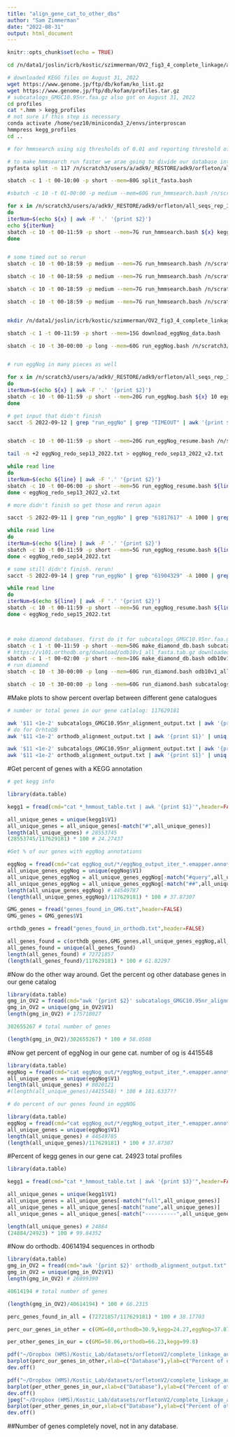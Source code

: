 ```yaml
---
title: "align_gene_cat_to_other_dbs"
author: "Sam Zimmerman"
date: "2022-08-31"
output: html_document
---
```


```r
knitr::opts_chunk$set(echo = TRUE)
```

```bash
cd /n/data1/joslin/icrb/kostic/szimmerman/OV2_fig3_4_complete_linkage/align_gene_cat_to_eggNOG_KEGG_OrthoDB_METAHIT

# downloaded KEGG files on August 31, 2022
wget https://www.genome.jp/ftp/db/kofam/ko_list.gz
wget https://www.genome.jp/ftp/db/kofam/profiles.tar.gz
# subcatalogs_GMGC10.95nr.faa.gz also got on August 31, 2022
cd profiles
cat *.hmm > kegg_profiles
# not sure if this step is necessary
conda activate /home/sez10/miniconda3_2/envs/interproscan
hmmpress kegg_profiles
cd ..

# for hmmsearch using sig thresholds of 0.01 and reporting threshold of 1. these are defaults on https://www.ebi.ac.uk/Tools/hmmer/search/hmmsearch

# to make hmmsearch run faster we arae going to divide our database into 117 pieces
pyfasta split -n 117 /n/scratch3/users/a/adk9/_RESTORE/adk9/orfleton/all_seqs_rep_30_collapsed_cluster.fasta

sbatch -c 1 -t 00-10:00 -p short --mem=80G split_fasta.bash

#sbatch -c 10 -t 01-00:00 -p medium --mem=60G run_hmmsearch.bash /n/scratch3/users/a/adk9/_RESTORE/adk9/orfleton/all_seqs_rep_30_collapsed_cluster.fasta kegg 10 profiles/kegg_profiles 117629181

for x in /n/scratch3/users/a/adk9/_RESTORE/adk9/orfleton/all_seqs_rep_30_collapsed_cluster.*.fasta
do
iterNum=$(echo ${x} | awk -F '.' '{print $2}')
echo ${iterNum}
sbatch -c 10 -t 00-11:59 -p short --mem=7G run_hmmsearch.bash ${x} kegg_${iterNum} 10 profiles/kegg_profiles 117629181
done


# some timed out so rerun
sbatch -c 10 -t 00-18:59 -p medium --mem=7G run_hmmsearch.bash /n/scratch3/users/a/adk9/_RESTORE/adk9/orfleton/all_seqs_rep_30_collapsed_cluster.007.fasta kegg_007 10 profiles/kegg_profiles 117629181

sbatch -c 10 -t 00-18:59 -p medium --mem=7G run_hmmsearch.bash /n/scratch3/users/a/adk9/_RESTORE/adk9/orfleton/all_seqs_rep_30_collapsed_cluster.030.fasta kegg_030 10 profiles/kegg_profiles 117629181

sbatch -c 10 -t 00-18:59 -p medium --mem=7G run_hmmsearch.bash /n/scratch3/users/a/adk9/_RESTORE/adk9/orfleton/all_seqs_rep_30_collapsed_cluster.031.fasta kegg_031 10 profiles/kegg_profiles 117629181

sbatch -c 10 -t 00-18:59 -p medium --mem=7G run_hmmsearch.bash /n/scratch3/users/a/adk9/_RESTORE/adk9/orfleton/all_seqs_rep_30_collapsed_cluster.090.fasta kegg_090 10 profiles/kegg_profiles 117629181


mkdir /n/data1/joslin/icrb/kostic/szimmerman/OV2_fig3_4_complete_linkage/align_gene_cat_to_eggNOG_KEGG_OrthoDB_METAHIT/eggnog-mapper-data

sbatch -c 1 -t 00-11:59 -p short --mem=15G download_eggNog_data.bash 

sbatch -c 10 -t 30-00:00 -p long --mem=60G run_eggNog.bash /n/scratch3/users/a/adk9/_RESTORE/adk9/orfleton/all_seqs_rep_30_collapsed_cluster.fasta 10 eggnog-mapper-data eggNog_out eggNog_tmp eggNog_output proteins


# run eggNog in many pieces as well

for x in /n/scratch3/users/a/adk9/_RESTORE/adk9/orfleton/all_seqs_rep_30_collapsed_cluster.*.fasta
do
iterNum=$(echo ${x} | awk -F '.' '{print $2}')
sbatch -c 10 -t 00-11:59 -p short --mem=20G run_eggNog.bash ${x} 10 eggnog-mapper-data eggNog_out/iter_${iterNum} eggNog_tmp/iter_${iterNum} eggNog_output_iter_${iterNum} proteins
done

# get input that didn't finish
sacct -S 2022-09-12 | grep "run_eggNo" | grep "TIMEOUT" | awk '{print $1}' | while read line; do grep "emapper.py" slurm-${line}.out; done | awk '{print $4}' > eggNog_redo_sep13_2022.txt


sbatch -c 10 -t 00-11:59 -p short --mem=20G run_eggNog_resume.bash /n/scratch3/users/a/adk9/_RESTORE/adk9/orfleton/all_seqs_rep_30_collapsed_cluster.000.fasta 10 eggnog-mapper-data eggNog_out/iter_000 eggNog_tmp/iter_000 eggNog_output_iter_000 proteins

tail -n +2 eggNog_redo_sep13_2022.txt > eggNog_redo_sep13_2022_v2.txt

while read line
do
iterNum=$(echo ${line} | awk -F '.' '{print $2}')
sbatch -c 10 -t 00-06:00 -p short --mem=5G run_eggNog_resume.bash ${line} 10 eggnog-mapper-data eggNog_out/iter_${iterNum} eggNog_tmp/iter_${iterNum} eggNog_output_iter_${iterNum} proteins
done < eggNog_redo_sep13_2022_v2.txt

# more didn't finish so get those and rerun again

sacct -S 2022-09-11 | grep "run_eggNo" | grep "61817617" -A 1000 | grep -v "COMPLETED" | awk '{print $1}' | while read line; do grep "emapper.py" slurm-${line}.out; done | awk '{print $4}' > eggNog_redo_sep14_2022.txt

while read line
do
iterNum=$(echo ${line} | awk -F '.' '{print $2}')
sbatch -c 10 -t 00-11:59 -p short --mem=5G run_eggNog_resume.bash ${line} 10 eggnog-mapper-data eggNog_out/iter_${iterNum} eggNog_tmp/iter_${iterNum} eggNog_output_iter_${iterNum} proteins
done < eggNog_redo_sep14_2022.txt

# some still didn't finish. rerun!
sacct -S 2022-09-14 | grep "run_eggNo" | grep "61904329" -A 1000 | grep -v "COMPLETED" | awk '{print $1}' | while read line; do grep "emapper.py" slurm-${line}.out; done | awk '{print $4}' > eggNog_redo_sep15_2022.txt

while read line
do
iterNum=$(echo ${line} | awk -F '.' '{print $2}')
sbatch -c 10 -t 00-11:59 -p short --mem=5G run_eggNog_resume.bash ${line} 10 eggnog-mapper-data eggNog_out/iter_${iterNum} eggNog_tmp/iter_${iterNum} eggNog_output_iter_${iterNum} proteins
done < eggNog_redo_sep15_2022.txt



# make diamond databases. first do it for subcatalogs_GMGC10.95nr.faa.gz
sbatch -c 1 -t 00-11:59 -p short --mem=50G make_diamond_db.bash subcatalogs_GMGC10.95nr.faa.gz subcatalogs_GMGC10.95nr_db
# https://v101.orthodb.org/download/odb10v1_all_fasta.tab.gz downloaded on September 1, 2022
sbatch -c 1 -t 00-02:00 -p short --mem=10G make_diamond_db.bash odb10v1_all_fasta.tab.gz odb10v1_all_db
# run diamond
sbatch -c 10 -t 30-00:00 -p long --mem=60G run_diamond.bash odb10v1_all_db /n/scratch3/users/a/adk9/_RESTORE/adk9/orfleton/all_seqs_rep_30_collapsed_cluster.fasta orthodb_alignment_output.txt 10

sbatch -c 10 -t 30-00:00 -p long --mem=60G run_diamond.bash subcatalogs_GMGC10.95nr_db /n/scratch3/users/a/adk9/_RESTORE/adk9/orfleton/all_seqs_rep_30_collapsed_cluster.fasta subcatalogs_GMGC10.95nr_alignment_output.txt 10

```

#Make plots to show percent overlap between different gene catalogues 

```bash

# number or total genes in our gene catlalog: 117629181

awk '$11 <1e-2' subcatalogs_GMGC10.95nr_alignment_output.txt | awk '{print $1}' | uniq | wc -l # 70916929 60% of my genes found in subcatalogs_GMGC10.95nr
# do for OrhtoDB
awk '$11 <1e-2' orthodb_alignment_output.txt | awk '{print $1}' | uniq | wc -l # 41115017 34.9% of my genes found in OrthoDB

awk '$11 <1e-2' subcatalogs_GMGC10.95nr_alignment_output.txt | awk '{print $1}' | uniq > genes_found_in_GMG.txt
awk '$11 <1e-2' orthodb_alignment_output.txt | awk '{print $1}' | uniq > genes_found_in_orthodb.txt
```

#Get percent of genes with a KEGG annotation

```r
# get kegg info

library(data.table)

kegg1 = fread(cmd="cat *_hmmout_table.txt | awk '{print $1}'",header=FALSE)

all_unique_genes = unique(kegg1$V1)
all_unique_genes = all_unique_genes[-match("#",all_unique_genes)]
length(all_unique_genes) # 28553745
(28553745/117629181) * 100 # 24.27437

#Get % of our genes with eggNog annotations

eggNog = fread(cmd="cat eggNog_out/*/eggNog_output_iter_*.emapper.annotations | awk '{print $1}'",header=FALSE)
all_unique_genes_eggNog = unique(eggNog$V1)
all_unique_genes_eggNog = all_unique_genes_eggNog[-match("#query",all_unique_genes_eggNog)]
all_unique_genes_eggNog = all_unique_genes_eggNog[-match("##",all_unique_genes_eggNog)]
length(all_unique_genes_eggNog) # 44549787
(length(all_unique_genes_eggNog)/117629181) * 100 # 37.87307

GMG_genes = fread("genes_found_in_GMG.txt",header=FALSE)
GMG_genes = GMG_genes$V1

orthdb_genes = fread("genes_found_in_orthodb.txt",header=FALSE)

all_genes_found = c(orthdb_genes,GMG_genes,all_unique_genes_eggNog,all_unique_genes)
all_genes_found = unique(all_genes_found)
length(all_genes_found) # 72721857
(length(all_genes_found)/117629181) * 100 # 61.82297

```

#Now do the other way around. Get the percent og other database genes in our gene catalog

```r
library(data.table)
gmg_in_OV2 = fread(cmd="awk '{print $2}' subcatalogs_GMGC10.95nr_alignment_output.txt",header=FALSE)
gmg_in_OV2 = unique(gmg_in_OV2$V1)
length(gmg_in_OV2) # 175718027

302655267 # total number of genes

(length(gmg_in_OV2)/302655267) * 100 # 58.0588


```

#Now get percent of eggNog in our gene cat. number of og is 4415548

```r
library(data.table)
eggNog = fread(cmd="cat eggNog_out/*/eggNog_output_iter_*.emapper.annotations | grep -v '#' | awk '{print $2}'",header=FALSE)
all_unique_genes = unique(eggNog$V1)
length(all_unique_genes) # 8020121
#(length(all_unique_genes)/4415548) * 100 # 181.6337??

# do percent of our genes found in eggNOG

library(data.table)
eggNog = fread(cmd="cat eggNog_out/*/eggNog_output_iter_*.emapper.annotations | grep -v '#' | awk '{print $1}'",header=FALSE)
all_unique_genes = unique(eggNog$V1)
length(all_unique_genes) # 44549785
(length(all_unique_genes)/117629181) * 100 # 37.87307
```

#Percent of kegg genes in our gene cat. 24923 total profiles

```r
library(data.table)

kegg1 = fread(cmd="cat *_hmmout_table.txt | awk '{print $3}'",header=FALSE)

all_unique_genes = unique(kegg1$V1)
all_unique_genes = all_unique_genes[-match("full",all_unique_genes)]
all_unique_genes = all_unique_genes[-match("name",all_unique_genes)]
all_unique_genes = all_unique_genes[-match("----------",all_unique_genes)]

length(all_unique_genes) # 24884
(24884/24923) * 100 # 99.84352


```

#Now do orthodb. 40614194 sequences in orthodb

```r
library(data.table)
gmg_in_OV2 = fread(cmd="awk '{print $2}' orthodb_alignment_output.txt",header=FALSE)
gmg_in_OV2 = unique(gmg_in_OV2$V1)
length(gmg_in_OV2) # 26899390

40614194 # total number of genes

(length(gmg_in_OV2)/40614194) * 100 # 66.2315

```


```r
perc_genes_found_in_all = (72721857/117629181) * 100 # 38.17703

perc_our_genes_in_other = c(GMG=60,orthodb=30.9,kegg=24.27,eggNog=37.87,all=61.823)

per_other_genes_in_our = c(GMG=58.06,orthodb=66.23,kegg=99.8)

pdf("~/Dropbox (HMS)/Kostic_Lab/datasets/orfletonV2/complete_linkage_analysis/gene_cat_to_other_gene_cat_comparisons/Percent_our_genes_in_other_catalog.pdf")
barplot(perc_our_genes_in_other,xlab=c("Database"),ylab=c("Percent of our genes in other catalogs"))
dev.off()

pdf("~/Dropbox (HMS)/Kostic_Lab/datasets/orfletonV2/complete_linkage_analysis/gene_cat_to_other_gene_cat_comparisons/Percent_other_genes_in_our_catalog.pdf")
barplot(per_other_genes_in_our,xlab=c("Database"),ylab=c("Percent of other genes in our catalog"))
dev.off()
jpeg("~/Dropbox (HMS)/Kostic_Lab/datasets/orfletonV2/complete_linkage_analysis/gene_cat_to_other_gene_cat_comparisons/Percent_other_genes_in_our_catalog.jpg")
barplot(per_other_genes_in_our,xlab=c("Database"),ylab=c("Percent of other genes in our catalog"))
dev.off()


```

##Number of genes completely novel, not in any database.